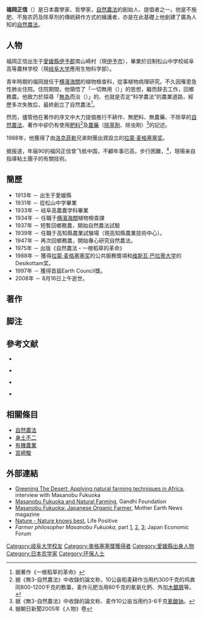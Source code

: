 {{Infobox person
| name= 福冈正信
| image= Masanobu-Fukuoka.jpg
| caption= 手持粘土团子的福冈正信<!-- at a 2002 workshop at Navdanya -->
| birth_date= {{Birth date|1913|2|2|df=y}}
| birth_place={{JPN}}[[爱媛县|愛媛縣]][[伊予郡|伊予郡]]
| death_date= {{Death date and age|2008|8|16|1913|2|2|df=y}}
| nationality= 日本
| known_for= 哲学, [[自然农法|自然农法]]
| notable_works= 《一根稻草的革命》
| occupation= [[农业科学|农学家]], 农民, 作家
| education= 岐阜高等農林学校毕业
| awards=[[拉蒙·麦格塞塞奖|拉蒙·麦格塞塞奖]], Desikottam奖, Earth Council奖
}}
'''福岡正信'''（{{bd|1913年|2月2日|2008年|8月16日}}）是日本農學家、哲學家，[[自然農法|自然農法]]的創始人、提倡者之一。他是不施肥、不施农药及除草剂的傳統耕作方式的擁護者，亦是在此基礎上他創建了廣為人知的[[自然農法|自然農法]]。


{{japanese|japanese=福岡 正信|kana=ふくおか まさのぶ|romaji=Fukuoka Masanobu}}

== 人物 ==
福岡正信出生于[[爱媛县|愛媛縣]][[伊予郡|伊予郡]]南山崎村（現[[伊予市|伊予市]]），畢業於旧制松山中学校岐阜高等農林学校（現[[岐阜大學|岐阜大学]]應用生物科学部）。

青年時期的福岡就任于[[横滨税关|横濱海關]]的植物檢查科，從事植物病理研究。不久因罹患急性肺炎住院。住院期間，他領悟了「一切無用（{{lang|ja|この世には何もない}}）」的思想，繼而辞去工作，回鄉務農。他致力於探尋「[[無為|無為]]而治（{{lang|ja|やらなくてもいい}}）」的、也就是否定“科学農法”的農業道路，經歷多次失敗后，最終創立了自然農法<ref>据著作《一根稻草的革命》</ref>。

然而，儘管他在著作的序文中大力提倡推行不耕作、無肥料、無農藥、不除草的[[自然農法|自然農法]]、著作中卻仍有使用[[肥料|肥料]]<ref>据《無3-自然農法》中收錄的論文称，10公亩稻麦耕作当用约300千克的鸡粪同800-1200千克的敷藁，麦作元肥当用80千克的氰氨化鈣、外加[[木糠|木鋸屑]]等。</ref>及[[农药|農藥]]（[[除草剂|除草劑]]、除虫劑）<ref>据《無3-自然農法》中收錄的論文称、麦作10公亩当用约3-6千克[[氰酸钠|氰酸钠]]。</ref>的記述。

1988年，他獲得了由[[洛克菲勒|洛克菲勒]]兄弟財團出資設立的[[拉蒙·麦格塞塞奖|拉蒙·麦格塞塞奖]]。

据报道，年届90的福冈正信曾飞抵中国，不顧年事已高，步行困難，<ref>据朝日新聞2005年《人物》卷</ref>，現場亲自指導粘土團子的有關技術。

== 簡歷 ==
* 1913年 － 出生于愛媛縣
* 1931年 － 從松山中学畢業
* 1933年 － 岐阜高農農学科畢業
* 1934年 － 任職于[[横滨税关|横濱海關]]植物檢查課
* 1937年 － 短暫回鄉務農，開始自然農法試驗
* 1939年 － 任職于高知縣農業試験場（現高知縣農業技術中心）。
* 1947年 － 再次回鄉務農，開始專心研究自然農法。
* 1975年 － 出版《自然農法・一根稻草的革命》
* 1988年 － 獲得[[拉蒙·麦格塞塞奖|拉蒙·麦格塞塞奖]]的公共服務獎項和[[维斯瓦·巴拉蒂大学|维斯瓦·巴拉蒂大学]]的Desikottam奖。
* 1997年 － 獲得首屆Earth Council獎。
* 2008年 － 8月16日上午逝世。

== 著作 ==

== 脚注 ==
{{Reflist}}

== 參考文献 ==
* {{Citation|language=ja
|last = 木下|first = 泰雄|author-mask = |title = 米と柑橘--愛媛県伊予市・福岡正信さんの「自然農法」|series = 無農薬農業の事例をたずねて(ルポ)|journal = 協同組合経営研究月報|volume = 207|issue = |pages = 85–90|publisher = 協同組合経営研究所|place = 町田|issn = 09141758|url = http://ci.nii.ac.jp/naid/40000735069/ |accessdate = 2012-12-23|date=1970年12月}}

* {{Citation|language=ja
|last1 = 坂本|first1 = 慶一|author-mask = |title = 日本農業の再生は可能か|journal = 中央公論|volume = 90|issue = 5|pages = 58–70|publisher = 中央公論新社|place = 東京|issn = 05296838|url = http://ci.nii.ac.jp/naid/40002394449/|accessdate = 2012-12-23|date=1975年5月}}

* {{Citation|language=ja
|last = 牧野（माकिनो）|first = 財士（साइजी）|date = 2010|title = 福岡正信先生とインド　インドの緑化につながった“無”の哲学|publisher = 地湧社|isbn = 978-4-88503-211-0}}

* {{Citation|language=ja
|last = 木村|first = 武史|date = 2012-03-31|title = 自然農法の思想 : 福岡正信の場合|journal = 筑波大学地域研究|issue = 33|pages = 53-70|accessdate = 2012-07-22|url = http://www.tulips.tsukuba.ac.jp/dspace/handle/2241/117344}}

== 相關條目 ==
* [[自然農法|自然農法]]
* [[身土不二|身土不二]]
* [[有機農業|有機農業]]
* [[宫崎骏|宮崎駿]]

== 外部連結 ==
{{Commons category|Masanobu Fukuoka}}
{{wikiquote}}
* [https://web.archive.org/web/20101206180734/http://context.org/ICLIB/IC14/Fukuoka.htm Greening The Desert: Applying natural farming techniques in Africa], interview with Masanobu Fukuoka
* [https://web.archive.org/web/20150321091228/http://gandhifoundation.org/2009/12/27/masanobu-fukuoka-and-natural-farming-by-m-r-rajagopalan/ Masanobu Fukuoka and Natural Farming], Gandhi Foundation
* [https://web.archive.org/web/20120902143926/http://www.motherearthnews.com/Nature-Community/1982-07-01/Masanobu-Fukuoka.aspx Masanobu Fukuoka: Japanese Organic Farmer], Mother Earth News magazine
* [https://web.archive.org/web/20100727162141/http://www.lifepositive.com/Body/nature/fukuoka-organicfarming.asp Nature - Nature knows best], Life Positive
* ''Farmer philosopher Masanobu Fukuoka'', part [https://web.archive.org/web/20110720070459/http://www.jef.or.jp/backnumber/161th_promenade.pdf 1], [https://web.archive.org/web/20110720070520/http://www.jef.or.jp/backnumber/162th_promenade.pdf 2], [https://web.archive.org/web/20110720070611/http://www.jef.or.jp/backnumber/163th_promenade.pdf 3]; Japan Economic Forum

{{Authority control}}
{{DEFAULTSORT:Fukuoka}}
[[Category:岐阜大学校友|Category:岐阜大学校友]]
[[Category:麥格塞塞獎獲得者|Category:麥格塞塞獎獲得者]]
[[Category:愛媛縣出身人物|Category:愛媛縣出身人物]]
[[Category:日本农学家|Category:日本农学家]]
[[Category:环保人士|Category:环保人士]]